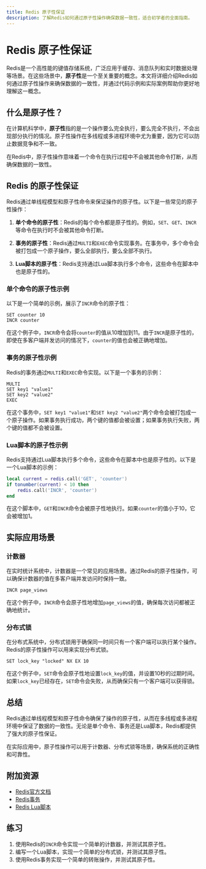 ```yaml
---
title: Redis 原子性保证
description: 了解Redis如何通过原子性操作确保数据一致性，适合初学者的全面指南。
---
```


# Redis 原子性保证

Redis是一个高性能的键值存储系统，广泛应用于缓存、消息队列和实时数据处理等场景。在这些场景中，**原子性**是一个至关重要的概念。本文将详细介绍Redis如何通过原子性操作来确保数据的一致性，并通过代码示例和实际案例帮助你更好地理解这一概念。

## 什么是原子性？

在计算机科学中，**原子性**指的是一个操作要么完全执行，要么完全不执行，不会出现部分执行的情况。原子性操作在多线程或多进程环境中尤为重要，因为它可以防止数据竞争和不一致。

在Redis中，原子性操作意味着一个命令在执行过程中不会被其他命令打断，从而确保数据的一致性。

## Redis 的原子性保证

Redis通过单线程模型和原子性命令来保证操作的原子性。以下是一些常见的原子性操作：

1. **单个命令的原子性**：Redis的每个命令都是原子性的。例如，`SET`、`GET`、`INCR`等命令在执行时不会被其他命令打断。

2. **事务的原子性**：Redis通过`MULTI`和`EXEC`命令实现事务。在事务中，多个命令会被打包成一个原子操作，要么全部执行，要么全部不执行。

3. **Lua脚本的原子性**：Redis支持通过Lua脚本执行多个命令，这些命令在脚本中也是原子性的。

### 单个命令的原子性示例

以下是一个简单的示例，展示了`INCR`命令的原子性：

```redis
SET counter 10
INCR counter
```

在这个例子中，`INCR`命令会将`counter`的值从10增加到11。由于`INCR`是原子性的，即使在多客户端并发访问的情况下，`counter`的值也会被正确地增加。

### 事务的原子性示例

Redis的事务通过`MULTI`和`EXEC`命令实现。以下是一个事务的示例：

```redis
MULTI
SET key1 "value1"
SET key2 "value2"
EXEC
```

在这个事务中，`SET key1 "value1"`和`SET key2 "value2"`两个命令会被打包成一个原子操作。如果事务执行成功，两个键的值都会被设置；如果事务执行失败，两个键的值都不会被设置。

### Lua脚本的原子性示例

Redis支持通过Lua脚本执行多个命令，这些命令在脚本中也是原子性的。以下是一个Lua脚本的示例：

```lua
local current = redis.call('GET', 'counter')
if tonumber(current) < 10 then
    redis.call('INCR', 'counter')
end
```

在这个脚本中，`GET`和`INCR`命令会被原子性地执行。如果`counter`的值小于10，它会被增加1。

## 实际应用场景

### 计数器

在实时统计系统中，计数器是一个常见的应用场景。通过Redis的原子性操作，可以确保计数器的值在多客户端并发访问时保持一致。

```redis
INCR page_views
```

在这个例子中，`INCR`命令会原子性地增加`page_views`的值，确保每次访问都被正确地统计。

### 分布式锁

在分布式系统中，分布式锁用于确保同一时间只有一个客户端可以执行某个操作。Redis的原子性操作可以用来实现分布式锁。

```redis
SET lock_key "locked" NX EX 10
```

在这个例子中，`SET`命令会原子性地设置`lock_key`的值，并设置10秒的过期时间。如果`lock_key`已经存在，`SET`命令会失败，从而确保只有一个客户端可以获得锁。

## 总结

Redis通过单线程模型和原子性命令确保了操作的原子性，从而在多线程或多进程环境中保证了数据的一致性。无论是单个命令、事务还是Lua脚本，Redis都提供了强大的原子性保证。

在实际应用中，原子性操作可以用于计数器、分布式锁等场景，确保系统的正确性和可靠性。

## 附加资源

- [Redis官方文档](https://redis.io/documentation)
- [Redis事务](https://redis.io/topics/transactions)
- [Redis Lua脚本](https://redis.io/commands/eval)

## 练习

1. 使用Redis的`INCR`命令实现一个简单的计数器，并测试其原子性。
2. 编写一个Lua脚本，实现一个简单的分布式锁，并测试其原子性。
3. 使用Redis事务实现一个简单的转账操作，并测试其原子性。
